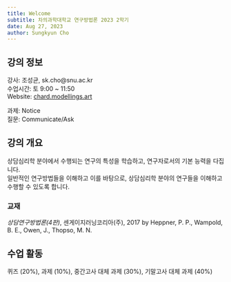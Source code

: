 ```yaml
---
title: Welcome
subtitle: 차의과학대학교 연구방법론 2023 2학기
date: Aug 27, 2023
author: Sungkyun Cho
---
```

## 강의 정보

강사: 조성균, sk.cho@snu.ac.kr  
수업시간: 토 9:00 ~ 11:50  
Website: [chard.modellings.art](https://chard.modellings.art)

과제: Notice  
질문: Communicate/Ask

## 강의 개요

상담심리학 분야에서 수행되는 연구의 특성을 학습하고, 연구자로서의 기본 능력을 다집니다.  
일반적인 연구방법들을 이해하고 이를 바탕으로, 상담심리학 분야의 연구들을 이해하고 수행할 수 있도록 합니다.

### 교재

*상담연구방법론(4판)*, 센게이지러닝코리아(주), 2017 by Heppner, P. P., Wampold, B. E., Owen, J., Thopso, M. N.

## 수업 활동
퀴즈 (20%), 과제 (10%), 중간고사 대체 과제 (30%), 기말고사 대체 과제 (40%)